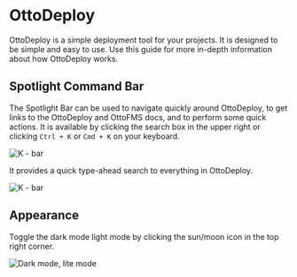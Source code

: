 
# OttoDeploy

OttoDeploy is a simple deployment tool for your projects. It is designed to be simple and easy to use. Use this guide for more in-depth information about how OttoDeploy works.

<Cards>
  <Card arrow title="Deployments" href="/ottodeploy-features/deployments" />
  <Card arrow title="Builds" href="/ottodeploy-features/builds" />
  <Card arrow title="Servers" href="/ottodeploy-features/servers" />
  <Card arrow title="Settings" href="/ottodeploy-features/settings" />
</Cards>

## Spotlight Command Bar

The Spotlight Bar can be used to navigate quickly around OttoDeploy, to get links to the OttoDeploy and OttoFMS docs, and to perform some quick actions. It is available by clicking the search box in the upper right or clicking `Ctrl + K` or `Cmd + K` on your keyboard.

![K - bar](/img/ottodeploy/k-bar.png)

It provides a quick type-ahead search to everything in OttoDeploy.

![K - bar](/img/ottodeploy/k-bar-open.png)

## Appearance

Toggle the dark mode light mode by clicking the sun/moon icon in the top right corner.

![Dark mode, lite mode](/img/ottodeploy/dark-light.png)
